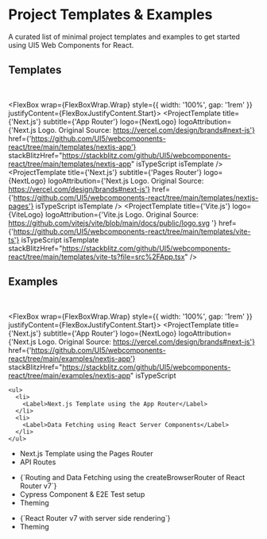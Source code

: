
<Meta title="Project Templates & Examples" />

<TableOfContent />

# Project Templates & Examples

A curated list of minimal project templates and examples to get started using UI5 Web Components for React.

## Templates

<br />

<FlexBox wrap={FlexBoxWrap.Wrap} style={{ width: '100%', gap: '1rem' }} justifyContent={FlexBoxJustifyContent.Start}>
  <ProjectTemplate
    title={'Next.js'}
    subtitle={'App Router'}
    logo={NextLogo}
    logoAttribution={'Next.js Logo. Original Source: https://vercel.com/design/brands#next-js'}
    href={'https://github.com/UI5/webcomponents-react/tree/main/templates/nextjs-app'}
    stackBlitzHref="https://stackblitz.com/github/UI5/webcomponents-react/tree/main/templates/nextjs-app"
    isTypeScript
    isTemplate
  />
  <ProjectTemplate
    title={'Next.js'}
    subtitle={'Pages Router'}
    logo={NextLogo}
    logoAttribution={'Next.js Logo. Original Source: https://vercel.com/design/brands#next-js'}
    href={'https://github.com/UI5/webcomponents-react/tree/main/templates/nextjs-pages'}
    isTypeScript
    isTemplate
  />
  <ProjectTemplate
    title={'Vite.js'}
    logo={ViteLogo}
    logoAttribution={'Vite.js Logo. Original Source: https://github.com/vitejs/vite/blob/main/docs/public/logo.svg '}
    href={'https://github.com/UI5/webcomponents-react/tree/main/templates/vite-ts'}
    isTypeScript
    isTemplate
    stackBlitzHref="https://stackblitz.com/github/UI5/webcomponents-react/tree/main/templates/vite-ts?file=src%2FApp.tsx"
  />
</FlexBox>

## Examples

<br />

<FlexBox wrap={FlexBoxWrap.Wrap} style={{ width: '100%', gap: '1rem' }} justifyContent={FlexBoxJustifyContent.Start}>
  <ProjectTemplate
    title={'Next.js'}
    subtitle={'App Router'}
    logo={NextLogo}
    logoAttribution={'Next.js Logo. Original Source: https://vercel.com/design/brands#next-js'}
    href={'https://github.com/UI5/webcomponents-react/tree/main/examples/nextjs-app'}
    stackBlitzHref="https://stackblitz.com/github/UI5/webcomponents-react/tree/main/examples/nextjs-app"
    isTypeScript
  >
    <ul>
      <li>
        <Label>Next.js Template using the App Router</Label>
      </li>
      <li>
        <Label>Data Fetching using React Server Components</Label>
      </li>
    </ul>
  </ProjectTemplate>
  <ProjectTemplate
    title={'Next.js'}
    subtitle={'Pages Router'}
    logo={NextLogo}
    logoAttribution={'Next.js Logo. Original Source: https://vercel.com/design/brands#next-js'}
    href={'https://github.com/UI5/webcomponents-react/tree/main/examples/nextjs-pages'}
    isTypeScript
  >
    <ul>
      <li>
        <Label>Next.js Template using the Pages Router</Label>
      </li>
      <li>
        <Label>API Routes</Label>
      </li>
    </ul>
  </ProjectTemplate>
  <ProjectTemplate
    title={'Vite.js'}
    logo={ViteLogo}
    logoAttribution={'Vite.js Logo. Original Source: https://github.com/vitejs/vite/blob/main/docs/public/logo.svg '}
    href={'https://github.com/UI5/webcomponents-react/tree/main/examples/vite-ts'}
    isTypeScript
    stackBlitzHref="https://stackblitz.com/github/UI5/webcomponents-react/tree/main/examples/vite-ts?file=src%2Fmain.tsx"
  >
    <ul>
      <li>
        <LabelWithWrapping>{`Routing and Data Fetching using the createBrowserRouter of React Router v7`}</LabelWithWrapping>
      </li>
      <li>
        <Label>Cypress Component & E2E Test setup</Label>
      </li>
      <li>
        <Label>Theming</Label>
      </li>
    </ul>
  </ProjectTemplate>
  <ProjectTemplate
    title={'React Router v7'}
    subtitle={'Previously: Remix Template'}
    logo={ReactRouterLogo}
    logoAttribution={'React Router Logo. Original Source: https://reactrouter.com'}
    href={'https://github.com/UI5/webcomponents-react/tree/main/examples/react-router-ts'}
    isTypeScript
  >
    <ul>
      <li>
        <Label>{`React Router v7 with server side rendering`}</Label>
      </li>
      <li>
        <Label>Theming</Label>
      </li>
    </ul>
  </ProjectTemplate>
</FlexBox>

<Footer />
